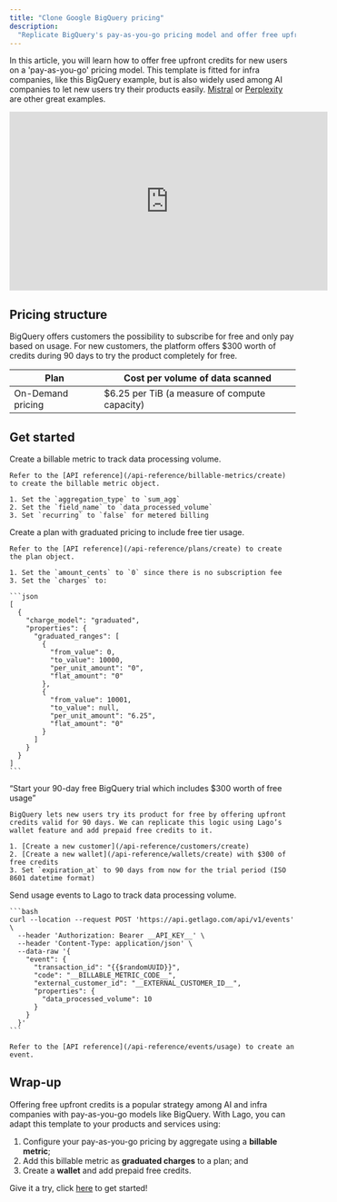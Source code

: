 ```yaml
---
title: "Clone Google BigQuery pricing"
description:
  "Replicate BigQuery's pay-as-you-go pricing model and offer free upfront credits with Lago."
---
```

 
In this article, you will learn how to offer free upfront credits for new users on a 'pay-as-you-go' pricing model. 
This template is fitted for infra companies, like this BigQuery example, but is also widely used among AI companies to let new users try their products easily. 
[Mistral](https://mistral.ai/news/2024-ft-hackathon/#:~:text=We%20offer%20%24100%20free%20credits%20to%20selected%20hackathon%20participants) or [Perplexity](https://docs.perplexity.ai/docs/pricing#:~:text=pplx%2Dapi%20implements%20a%20usage,of%20free%20credit%20every%20month) are other great examples.

<iframe width="560" height="315" src="https://www.youtube.com/embed/EaRi97Q2BcQ?si=n1WP-vIdVvUzzk3v&amp;start=67" title="YouTube video player" frameborder="0" allow="accelerometer; autoplay; clipboard-write; encrypted-media; gyroscope; picture-in-picture; web-share" referrerpolicy="strict-origin-when-cross-origin" allowfullscreen></iframe>

## Pricing structure
BigQuery offers customers the possibility to subscribe for free and only pay based on usage. For new customers, the platform offers $300 worth of credits during 90 days to try the product completely for free.

| Plan      | Cost per volume of data scanned     |
|------------|------------|
| On-Demand pricing | $6.25 per TiB (a measure of compute capacity) |

## Get started

<Steps>
  <Step title="Create a billable metric">
    Create a billable metric to track data processing volume.
    
    Refer to the [API reference](/api-reference/billable-metrics/create) to create the billable metric object.

    1. Set the `aggregation_type` to `sum_agg`
    2. Set the `field_name` to `data_processed_volume`
    3. Set `recurring` to `false` for metered billing
  </Step>
  <Step title="Create a plan with graduated pricing">
    Create a plan with graduated pricing to include free tier usage.

    Refer to the [API reference](/api-reference/plans/create) to create the plan object.

    1. Set the `amount_cents` to `0` since there is no subscription fee
    3. Set the `charges` to:

    ```json
    [
      {
        "charge_model": "graduated",
        "properties": {
          "graduated_ranges": [
            {
              "from_value": 0,
              "to_value": 10000,
              "per_unit_amount": "0",
              "flat_amount": "0"
            },
            {
              "from_value": 10001,
              "to_value": null,
              "per_unit_amount": "6.25",
              "flat_amount": "0"
            }
          ]
        }
      }
    ]
    ```
  </Step>
  <Step title="Create a wallet with free credits">
    “Start your 90-day free BigQuery trial which includes $300 worth of free usage”

    BigQuery lets new users try its product for free by offering upfront credits valid for 90 days. We can replicate this logic using Lago’s wallet feature and add prepaid free credits to it.

    1. [Create a new customer](/api-reference/customers/create)
    2. [Create a new wallet](/api-reference/wallets/create) with $300 of free credits
    3. Set `expiration_at` to 90 days from now for the trial period (ISO 8601 datetime format)
  </Step>
  <Step title="Ingest usage via events">
    Send usage events to Lago to track data processing volume.

    ```bash
    curl --location --request POST 'https://api.getlago.com/api/v1/events' \
      --header 'Authorization: Bearer __API_KEY__' \
      --header 'Content-Type: application/json' \
      --data-raw '{
        "event": {
          "transaction_id": "{{$randomUUID}}",
          "code": "__BILLABLE_METRIC_CODE__",
          "external_customer_id": "__EXTERNAL_CUSTOMER_ID__",
          "properties": {
            "data_processed_volume": 10
          }
        }
      }'
    ```

    Refer to the [API reference](/api-reference/events/usage) to create an event.
  </Step>
</Steps>

## Wrap-up
Offering free upfront credits is a popular strategy among AI and infra companies with pay-as-you-go models like BigQuery. 
With Lago, you can adapt this template to your products and services using:

1. Configure your pay-as-you-go pricing by aggregate using a **billable metric**;‍
2. Add this billable metric as **graduated charges** to a plan; and‍
3. Create a **wallet** and add prepaid free credits.

Give it a try, click [here](https://www.getlago.com/get-started) to get started!